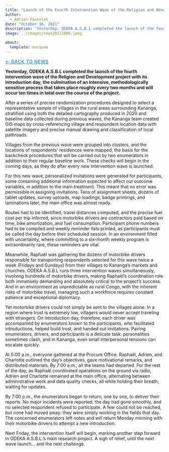 ```yaml
---
title: "Launch of the Fourth Intervention Wave of the Religion and Development Project"
author: 
  - Adrien Foutelet
date: "October 16, 2021"
description: "Yesterday, ODEKA A.S.B.L completed the launch of the fourth intervention wave of the Religion and Development project with its introduction day, the culmination of an intensive, methodologically sensitive process that takes place roughly every two months and will occur ten times in total over the course of the project."
image: ../images/news20211005.jpeg

about:
  template: marquee
---
```

<style>
/* Hide the visible description under the title block on THIS page */
header.quarto-title-block .description,
.quarto-title .description,
.quarto-title-meta .description,
p.description {
  display: none !important;
}
</style>

[← Back to News](../index.qmd){.breadcrumb style="font-size:0.9rem; text-transform:uppercase; letter-spacing:0.05em; color:#0077b5;"}

**Yesterday, ODEKA A.S.B.L completed the launch of the fourth intervention wave of the Religion and Development project with its introduction day, the culmination of an intensive, methodologically sensitive process that takes place roughly every two months and will occur ten times in total over the course of the project.**

After a series of precise randomization procedures designed to select a representative sample of villages in the rural areas surrounding Kananga, stratified using both the detailed cartography produced in 2020 and baseline data collected during previous waves, the Kananga team created GIS maps by cross-referencing village and respondent location data with satellite imagery and precise manual drawing and classification of local pathroads.

Villages from the previous wave were grouped into clusters, and the locations of respondents’ residences were mapped, the basis for the backcheck procedures that will be carried out by two enumerators in addition to their regular baseline work. These checks will begin in the coming days, as they do after every new intervention wave is launched.

For this new wave, personalized invitations were generated for participants, some containing additional information expected to affect our outcome variables, in addition to the main treatment. This meant that no error was permissible in assigning invitations. Tens of assignment sheets, dozens of tablet updates, survey uploads, map loadings, badge printings, and laminations later, the main office was almost ready.

Routes had to be identified, travel distances computed, and the precise fuel cost per trip inferred, since motorbike drivers are contractors paid based on time, bike amortization, and fuel consumption. Participant phone numbers had to be compiled and weekly reminder lists printed, as participants must be called the day before their scheduled session. In an environment filled with uncertainty, where committing to a six-month weekly program is extraordinarily rare, these reminders are vital.

Meanwhile, Raphaël was gathering the dozens of motorbike drivers responsible for transporting respondents selected for this wave twice a week (Fridays and Sundays) from their villages to Kananga’s markets and churches. ODEKA A.S.B.L runs three intervention waves simultaneously, involving hundreds of motorbike drivers, making Raphaël’s coordination role both immensely demanding and absolutely critical to the project’s success. And in an environment as unpredictable as rural Congo, with the inherent risks of motorbike travel, managing such a workforce requires constant patience and exceptional diplomacy.

Yet motorbike drivers could not simply be sent to the villages alone. In a region where trust is extremely low, villagers would never accept traveling with strangers. On introduction day, therefore, each driver was accompanied by enumerators known to the participants, who facilitated introductions, helped build trust, and handed out invitations. Pairing enumerators, drivers, and participants is a delicate task: personalities sometimes clash, and in Kananga, even small interpersonal tensions can escalate quickly.

At 5:00 a.m., everyone gathered at the Procure Office. Raphaël, Adrien, and Charlotte outlined the day’s objectives, gave motivational remarks, and distributed materials. By 7:00 a.m., all the teams had departed. For the rest of the day, as Raphaël coordinated operations on the ground via radio, Adrien and Charlotte remained at the main office, alternating between administrative work and data quality checks, all while holding their breath, waiting for updates.

By 7:00 p.m., the enumerators began to return, one by one, to deliver their reports. No major incidents were reported: the day had gone smoothly, and no selected respondent refused to participate. A few could not be reached, but none had moved away: they were simply working in the fields that day. The concerned enumerators left notes and will return Monday morning with their motorbike drivers to attempt a new introduction.

Next Friday, the intervention itself will begin, marking another step forward in ODEKA A.S.B.L.’s main research project. A sigh of relief, until the next wave launch… and the next challenge.